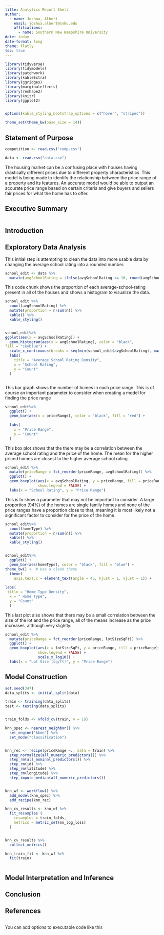 ```yaml
---
title: Analytics Report Shell
author: 
  - name: Joshua, Albert
    email: joshua.albert@snhu.edu
    affiliations: 
      - name: Southern New Hampshire University
date: today
date-format: long
theme: flatly
toc: true
---
```


```r
library(tidyverse)
library(tidymodels)
library(patchwork)
library(kableExtra)
library(ggridges)
library(marginaleffects)
library(reshape2)
library(knitr)
library(ggplot2)


options(kable_styling_bootstrap_options = c("hover", "striped"))

theme_set(theme_bw(base_size = 14))
```

## Statement of Purpose
```r
competition <- read.csv("comp.csv")

data <- read.csv("data.csv")

```
The housing market can be a confusing place with houses having drastically different prices due to different property characteristics. This model is being made to identify the relationship between the price range of a property and its features. An accurate model would be able to output an accurate price range based on certain criteria and give buyers and sellers fair prices for what the home has to offer.


## Executive Summary
```r
  
```



## Introduction



## Exploratory Data Analysis


This initial step is attempting to clean the data into more usable data by changing the average school rating into a rounded number.
```r
school_edit <- data %>%
  mutate(avgSchoolRating = ifelse(avgSchoolRating <= 10, round(avgSchoolRating,0), round(avgSchoolRating, 1)))

```

This code chunk shows the proportion of each average-school-rating present in all of the houses and shows a histogram to visualize the data.
```r
school_edit %>%
  count(avgSchoolRating) %>%
  mutate(proportion = n/sum(n)) %>%
  kable() %>%
  kable_styling()


school_edit%>%
ggplot(aes(x = avgSchoolRating)) +
  geom_histogram(aes(x = avgSchoolRating), color = "black",
fill = "skyblue") + 
  scale_x_continuous(breaks = seq(min(school_edit$avgSchoolRating), max(school_edit$avgSchoolRating), by = 0.5)) +
  labs( 
    title = "Average School Rating Density",
    x = "School Rating",
    y = "Count"
  )

```


```r


```

This bar graph shows the number of homes in each price range. This is of course an important parameter to consider when creating a model for finding the price range 
```r

school_edit%>%
  ggplot() +
  geom_bar(aes(x = priceRange), color = "black", fill = "red") +
  
  labs(
    x = "Price Range",
    y = "Count"
  )
```
This box plot shows that the there may be a correlation between the average school rating and the price of the home. The mean for the higher priced homes are closest to the higher average school rating. 
```r
school_edit %>%
  mutate(priceRange = fct_reorder(priceRange, avgSchoolRating)) %>%
  ggplot() + 
  geom_boxplot(aes(x = avgSchoolRating, y = priceRange, fill = priceRange),
               show.legend = FALSE) +
  labs(x = "School Rating", y = "Price Range")


```



This is to show a parameter that may not be important to consider. A large proportion (94%) of the homes are single family homes and none of the price ranges have a proportion close to that, meaning it is most likely not a significant factor to consider for the price of the home.
```r

school_edit%>%
  count(homeType) %>%
  mutate(proportion = n/sum(n)) %>%
  kable() %>%
  kable_styling()


school_edit%>%
  ggplot() +
  geom_bar(aes(homeType), color = "black", fill = "blue") + 
theme_bw() +  # Use a clean theme
  theme(
    axis.text.x = element_text(angle = 45, hjust = 1, vjust = 1)) +
      
labs(
 title = "Home Type Density",
  x = " Home Type",
  y = "Count"
  )  

```


This last plot also shows that there may be a small correlation between the size of the lot and the price range, all of the means increase as the price increases, although very slightly.

```r
school_edit %>%
  mutate(priceRange = fct_reorder(priceRange, lotSizeSqFt)) %>%
  ggplot() + 
  geom_boxplot(aes(x = lotSizeSqFt, y = priceRange, fill = priceRange),
               show.legend = FALSE) +
               scale_x_log10() +
  labs(x = "Lot Size (sq/ft)", y = "Price Range")


```




## Model Construction
```r

set.seed(347)
data_splits <- initial_split(data)

train <- training(data_splits)
test <- testing(data_splits)


train_folds <- vfold_cv(train, v = 10)

```

```r

knn_spec <- nearest_neighbor() %>% 
  set_engine("kknn") %>% 
  set_mode("classification")


knn_rec <- recipe(priceRange ~., data = train) %>% 
  step_normalize(all_numeric_predictors()) %>% 
  step_rm(all_nominal_predictors()) %>% 
  step_rm(id) %>% 
  step_rm(latitude) %>% 
  step_rm(longitude) %>% 
  step_impute_median(all_numeric_predictors())


knn_wf <- workflow() %>% 
  add_model(knn_spec) %>% 
  add_recipe(knn_rec)

```


```r

knn_cv_results <- knn_wf %>% 
  fit_resamples (
    resamples = train_folds,
    metrics = metric_set(mn_log_loss)
  )


knn_cv_results %>% 
  collect_metrics()
```

```r
knn_train_fit <- knn_wf %>% 
  fit(train)

```

```r



```





## Model Interpretation and Inference



## Conclusion



## References
```r



```

You can add options to executable code like this

```r


```


